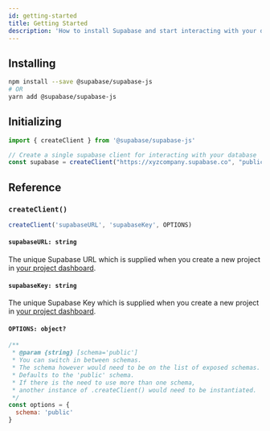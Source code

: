 ```yaml
---
id: getting-started
title: Getting Started
description: 'How to install Supabase and start interacting with your database'
---
```



## Installing

```bash
npm install --save @supabase/supabase-js
# OR
yarn add @supabase/supabase-js
```


## Initializing

```js
import { createClient } from '@supabase/supabase-js'

// Create a single supabase client for interacting with your database 
const supabase = createClient("https://xyzcompany.supabase.co", "public-anon-key");
```



## Reference

### `createClient()`

```js 
createClient('supabaseURL', 'supabaseKey', OPTIONS)
```

#### `supabaseURL: string` 
The unique Supabase URL which is supplied when you create a new project in [your project dashboard](https://app.supabase.io).

#### `supabaseKey: string`
The unique Supabase Key which is supplied when you create a new project in [your project dashboard](https://app.supabase.io).

#### `OPTIONS: object?`

```js
/**
 * @param {string} [schema='public'] 
 * You can switch in between schemas.
 * The schema however would need to be on the list of exposed schemas.
 * Defaults to the 'public' schema.
 * If there is the need to use more than one schema,
 * another instance of .createClient() would need to be instantiated.
 */
const options = {
  schema: 'public'
}
```
